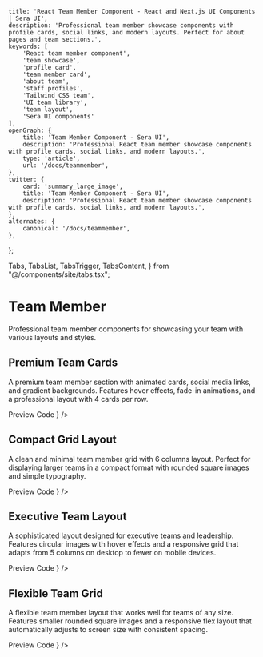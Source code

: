     title: 'React Team Member Component - React and Next.js UI Components | Sera UI',
    description: 'Professional team member showcase components with profile cards, social links, and modern layouts. Perfect for about pages and team sections.',
    keywords: [
        'React team member component',
        'team showcase',
        'profile card',
        'team member card',
        'about team',
        'staff profiles',
        'Tailwind CSS team',
        'UI team library',
        'team layout',
        'Sera UI components'
    ],
    openGraph: {
        title: 'Team Member Component - Sera UI',
        description: 'Professional React team member showcase components with profile cards, social links, and modern layouts.',
        type: 'article',
        url: '/docs/teammember',
    },
    twitter: {
        card: 'summary_large_image',
        title: 'Team Member Component - Sera UI',
        description: 'Professional React team member showcase components with profile cards, social links, and modern layouts.',
    },
    alternates: {
        canonical: '/docs/teammember',
    },
};

  Tabs,
  TabsList,
  TabsTrigger,
  TabsContent,
} from "@/components/site/tabs.tsx";

<HideTOC />


# Team Member <AI dir="left"/>

Professional team member components for showcasing your team with various layouts and styles.

## Premium Team Cards

A premium team member section with animated cards, social media links, and gradient backgrounds. Features hover effects, fade-in animations, and a professional layout with 4 cards per row.

<Tabs defaultValue="preview" className="">
  <TabsList>
    <TabsTrigger value="preview">Preview</TabsTrigger>
    <TabsTrigger value="code">Code</TabsTrigger>
  </TabsList>
  <TabsContent value="preview">
    <ComponentRenderer component={<TeamMemberSection />} />
  </TabsContent>
  <TabsContent value="code">
    <CodeBlock filePath="src/app/docs/teammember/teammember.tsx" />
  </TabsContent>
</Tabs>

## Compact Grid Layout

A clean and minimal team member grid with 6 columns layout. Perfect for displaying larger teams in a compact format with rounded square images and simple typography.

<Tabs defaultValue="preview" className="">
  <TabsList>
    <TabsTrigger value="preview">Preview</TabsTrigger>
    <TabsTrigger value="code">Code</TabsTrigger>
  </TabsList>
  <TabsContent value="preview">
    <ComponentRenderer component={<TeamMemberSection2 />} />
  </TabsContent>
  <TabsContent value="code">
    <CodeBlock filePath="src/app/docs/teammember/teammember2.tsx" />
  </TabsContent>
</Tabs>

## Executive Team Layout

A sophisticated layout designed for executive teams and leadership. Features circular images with hover effects and a responsive grid that adapts from 5 columns on desktop to fewer on mobile devices.

<Tabs defaultValue="preview" className="">
  <TabsList>
    <TabsTrigger value="preview">Preview</TabsTrigger>
    <TabsTrigger value="code">Code</TabsTrigger>
  </TabsList>
  <TabsContent value="preview">
    <ComponentRenderer component={<TeamMember3 />} />
  </TabsContent>
  <TabsContent value="code">
    <CodeBlock filePath="src/app/docs/teammember/teammember3.tsx" />
  </TabsContent>
</Tabs>

## Flexible Team Grid

A flexible team member layout that works well for teams of any size. Features smaller rounded square images and a responsive flex layout that automatically adjusts to screen size with consistent spacing.

<Tabs defaultValue="preview" className="">
  <TabsList>
    <TabsTrigger value="preview">Preview</TabsTrigger>
    <TabsTrigger value="code">Code</TabsTrigger>
  </TabsList>
  <TabsContent value="preview">
    <ComponentRenderer component={<TeamMember4 />} />
  </TabsContent>
  <TabsContent value="code">
    <CodeBlock filePath="src/app/docs/teammember/teammember4.tsx" />
  </TabsContent>
</Tabs>

